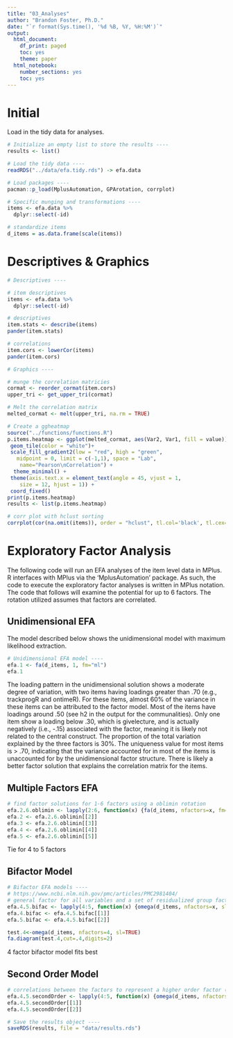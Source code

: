 ```yaml
---
title: "03_Analyses"
author: "Brandon Foster, Ph.D."
date: "`r format(Sys.time(), '%d %B, %Y, %H:%M')`"
output:
  html_document:
    df_print: paged
    toc: yes
    theme: paper
  html_notebook:
    number_sections: yes
    toc: yes
---
```

# Initial 

Load in the tidy data for analyses.  
```r
# Initialize an empty list to store the results ----
results <- list()

# Load the tidy data ----
readRDS("../data/efa.tidy.rds") -> efa.data

# Load packages ----
pacman::p_load(MplusAutomation, GPArotation, corrplot)

# Specific munging and transformations ----
items <- efa.data %>% 
  dplyr::select(-id)

# standardize items
d_items = as.data.frame(scale(items))
```

# Descriptives & Graphics

```r
# Descriptives ----

# item descriptives
items <- efa.data %>% 
  dplyr::select(-id)

# descriptives
item.stats <- describe(items)
pander(item.stats)

# correlations
item.cors <- lowerCor(items)
pander(item.cors)

# Graphics ----

# munge the correlation matricies 
cormat <- reorder_cormat(item.cors)
upper_tri <- get_upper_tri(cormat)

# Melt the correlation matrix
melted_cormat <- melt(upper_tri, na.rm = TRUE)

# Create a ggheatmap
source("../functions/functions.R")
p.items.heatmap <- ggplot(melted_cormat, aes(Var2, Var1, fill = value))+
 geom_tile(color = "white")+
 scale_fill_gradient2(low = "red", high = "green", 
   midpoint = 0, limit = c(-1,1), space = "Lab", 
    name="Pearson\nCorrelation") +
  theme_minimal() +
 theme(axis.text.x = element_text(angle = 45, vjust = 1, 
    size = 12, hjust = 1)) +
 coord_fixed()
print(p.items.heatmap)
results <- list(p.items.heatmap)

# corr plot with hclust sorting
corrplot(cor(na.omit(items)), order = "hclust", tl.col='black', tl.cex=.75) 
```

# Exploratory Factor Analysis

The following code will run an EFA analyses of the item level data in MPlus. R interfaces with MPlus via the 'MplusAutomation' package. As such, the code to execute the exploratory factor analyses is written in MPlus notation. The code that follows will examine the potential for up to 6 factors. The rotation utilized assumes that factors are correlated. 

## Unidimensional EFA

The model described below shows the unidimensional model with maximum likelihood extraction. 
```r
# Unidimensional EFA model ----
efa.1 <- fa(d_items, 1, fm="ml")
efa.1
```
The loading pattern in the unidimensional solution shows a moderate degree of variation, with two items having loadings greater than .70 (e.g., trackprogR and ontimeR). For these items, almost 60% of the variance in these items can be attributed to the factor model. Most of the items have loadings around .50 (see h2 in the output for the communalities). Only one item show a loading below .30, which is givelecture, and is actually negatively (i.e., -.15) associated with the factor, meaning it is likely not related to the central construct. The proportion of the total variation explained by the three factors is 30%. The uniqueness value for most items is > .70, indicating that the variance accounted for in most of the items is unaccounted for by the unidimensional factor structure. There is likely a better factor solution that explains the correlation matrix for the items. 

## Multiple Factors EFA
```r
# find factor solutions for 1-6 factors using a oblimin rotation
efa.2.6.oblimin <- lapply(2:6, function(x) {fa(d_items, nfactors=x, fm="ml", rotate = "oblimin")})
efa.2 <- efa.2.6.oblimin[[2]]
efa.3 <- efa.2.6.oblimin[[3]]
efa.4 <- efa.2.6.oblimin[[4]]
efa.5 <- efa.2.6.oblimin[[5]]
```
Tie for 4 to 5 factors

## Bifactor Model
```r
# Bifactor EFA models ----
# https://www.ncbi.nlm.nih.gov/pmc/articles/PMC2981404/
# general factor for all variables and a set of residualized group factors (Schmid and Leiman (1957))
efa.4.5.bifac <- lapply(4:5, function(x) {omega(d_items, nfactors=x, sl=TRUE)})
efa.4.bifac <- efa.4.5.bifac[[1]]
efa.5.bifac <- efa.4.5.bifac[[2]]

test.4<-omega(d_items, nfactors=4, sl=TRUE)
fa.diagram(test.4,cut=.4,digits=2)
```
4 factor bifactor model fits best

## Second Order Model
```r
# correlations between the factors to represent a higher order factor (Holzinger and Swineford (1937))
efa.4.5.secondOrder <- lapply(4:5, function(x) {omega(d_items, nfactors=x, sl=FALSE)})
efa.4.5.secondOrder[[1]]
efa.4.5.secondOrder[[2]]
```

```r
# Save the results object ----
saveRDS(results, file = "data/results.rds")
```